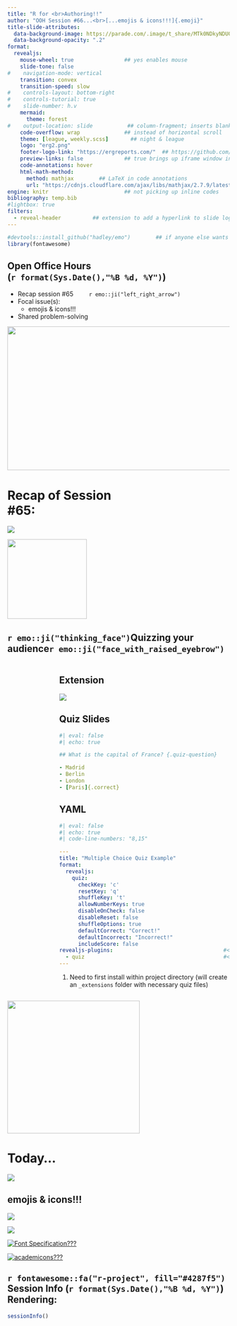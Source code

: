 ```yaml
---
title: "R for <br>Authoring!!" 
author: "OOH Session #66...<br>[...emojis & icons!!!]{.emoji}"
title-slide-attributes: 
  data-background-image: https://parade.com/.image/t_share/MTk0NDkyNDU0MjY1NjkzODcz/emoji-meaning.jpg
  data-background-opacity: ".2"
format:
  revealjs:
    mouse-wheel: true                ## yes enables mouse
    slide-tone: false
#    navigation-mode: vertical
    transition: convex
    transition-speed: slow
#    controls-layout: bottom-right
#    controls-tutorial: true
#    slide-number: h.v
    mermaid:
      theme: forest
#    output-location: slide           ## column-fragment; inserts blank 2nd slide
    code-overflow: wrap              ## instead of horizontal scroll
    theme: [league, weekly.scss]       ## night & league
    logo: "erg2.png"
    footer-logo-link: "https://ergreports.com/"  ## https://github.com/shafayetShafee/reveal-header#readme
    preview-links: false             ## true brings up iframe window instead of "site"
    code-annotations: hover 
    html-math-method: 
      method: mathjax        ## LaTeX in code annotations
      url: "https://cdnjs.cloudflare.com/ajax/libs/mathjax/2.7.9/latest.js?config=TeX-MML-AM_CHTML"
engine: knitr                        ## not picking up inline codes
bibliography: temp.bib
#lightbox: true
filters: 
  - reveal-header          ## extension to add a hyperlink to slide logo
---
```


```r
#devtools::install_github("hadley/emo")        ## if anyone else wants to render
library(fontawesome)
```

## Open Office Hours <br>(`r format(Sys.Date(),"%B %d, %Y")`)

::: {layout="[80,20]"}
::: first-column
-   Recap session #65&nbsp;&nbsp;&nbsp;&nbsp;&nbsp;&nbsp;&nbsp;&nbsp;&nbsp;`r emo::ji("left_right_arrow")`
-   Focal issue(s):
    - [emojis & icons!!!]{.emoji}
-   Shared problem-solving
:::

::: second-column
:::

:::

![](img/title65.JPG){.absolute top="170" right="-120" width="600" height="325"}

# Recap of Session <br>#65: 

![](https://pngimg.com/d/sticky_note_PNG18964.png){.absolute right="50" top="200"}

![](https://d2iz36aojbpca1.cloudfront.net/static/quizmaster-logo-86943346875ef1d27d56b54441c8ec4e.png){.absolute width="180" top="300" right="140"}

## `r emo::ji("thinking_face")`[Quizzing your audience]{.quiz}`r emo::ji("face_with_raised_eyebrow")`

:::: {.columns}
::: {.column width="20%"}

:::

::: {.column width="80%"}

:::: {.panel-tabset}

## Extension

[![](https://github.com/parmsam/quarto-quiz/blob/main/example.png?raw=true)](https://github.com/parmsam/quarto-quiz)

## Quiz Slides

```yaml
#| eval: false
#| echo: true

## What is the capital of France? {.quiz-question}

- Madrid
- Berlin
- London
- [Paris]{.correct}

```

## YAML

```yaml
#| eval: false
#| echo: true
#| code-line-numbers: "8,15"

---
title: "Multiple Choice Quiz Example"
format:
  revealjs:
    quiz: 
      checkKey: 'c'
      resetKey: 'q'
      shuffleKey: 't'
      allowNumberKeys: true
      disableOnCheck: false
      disableReset: false
      shuffleOptions: true
      defaultCorrect: "Correct!"
      defaultIncorrect: "Incorrect!"
      includeScore: false
revealjs-plugins:                                   #<1>
  - quiz                                            #<1>
---

```
1. Need to first install within project directory (will create an `_extensions` folder with necessary quiz files)

:::

::::

::::

![](https://media4.giphy.com/media/v1.Y2lkPTc5MGI3NjExa3h6Zm5iejRkb2RyNGx4ZzVhcHI5Z29oNGN4amdyNm1iejAxeXBlMSZlcD12MV9pbnRlcm5hbF9naWZfYnlfaWQmY3Q9Zw/UEiQLao6tg4uckpbvE/giphy.gif){.absolute left="-80" height="300" bottom="200"}

# Today...
![](https://cdn.shopify.com/s/files/1/1061/1924/files/Sunglasses_Emoji.png?2976903553660223024)

## [emojis & icons!!!]{.emoji}

::: {.absolute bottom="175" left="100" height="250"}
[![](https://static.vecteezy.com/system/resources/thumbnails/047/269/681/small_2x/thumb-up-emoji-isolated-in-transparent-background-png.png)](https://unpkg.com/emojilib@3.0.7/dist/emoji-en-US.json)
:::

::: {.absolute top="120" left="-50" width="300"}
[![](https://www.pinclipart.com/picdir/big/211-2116571_website-website-logo-png-transparent-background-clipart.png)](https://fontawesome.com/search?)
:::

::: {.absolute top="150" right="250" width="300"}
[![Font Specification???](https://static.vecteezy.com/system/resources/previews/011/754/782/non_2x/alphabet-graffiti-font-free-vector.jpg)](https://fonts.google.com/noto/specimen/Noto+Color+Emoji?query=emoji)
:::

::: {.absolute bottom="0" right="-50" width="250"}
[![academicons???](https://www.mtsac.edu/academics-and-training/images/continuing_ed_icon.png)](https://github.com/schochastics/academicons?tab=readme-ov-file)
:::

## `r fontawesome::fa("r-project", fill="#4287f5")` Session Info (`r format(Sys.Date(),"%B %d, %Y")`) Rendering:

```r
sessionInfo()
```


